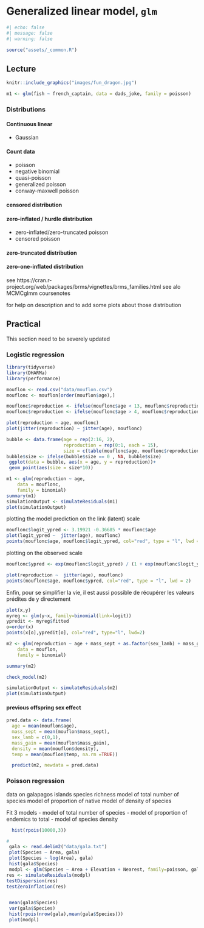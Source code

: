 # Generalized linear model, `glm`
```r
#| echo: false
#| message: false
#| warning: false

source("assets/_common.R")
```
## Lecture

```r
knitr::include_graphics("images/fun_dragon.jpg")
```

```r
m1 <- glm(fish ~ french_captain, data = dads_joke, family = poisson)
```

### Distributions

#### Continuous linear

- Gaussian

#### Count data

- poisson
- negative binomial
- quasi-poisson
- generalized poisson
- conway-maxwell poisson

#### censored distribution

#### zero-inflated / hurdle distribution
- zero-inflated/zero-truncated poisson
- censored poisson

#### zero-truncated distribution

#### zero-one-inflated distribution

see https://cran.r-project.org/web/packages/brms/vignettes/brms_families.html
see alo MCMCglmm coursenotes

for help on description and to add some plots about those distribution

## Practical

::: {.callout-warning}

This section need to be severely updated

:::

### Logistic regression
```r
library(tidyverse)
library(DHARMa)
library(performance)

mouflon <- read.csv("data/mouflon.csv")
mouflonc <- mouflon[order(mouflon$age),]

mouflonc$reproduction <- ifelse(mouflonc$age < 13, mouflonc$reproduction, 0)
mouflonc$reproduction <- ifelse(mouflonc$age > 4, mouflonc$reproduction, 1)

plot(reproduction ~ age, mouflonc)
plot(jitter(reproduction) ~ jitter(age), mouflonc)

bubble <- data.frame(age = rep(2:16, 2),
                     reproduction = rep(0:1, each = 15),
                     size = c(table(mouflonc$age, mouflonc$reproduction)))
bubble$size <- ifelse(bubble$size == 0 , NA, bubble$size)
 ggplot(data = bubble, aes(x = age, y = reproduction))+
 geom_point(aes(size = size*10))

```


```r
m1 <- glm(reproduction ~ age,
    data = mouflonc,
    family = binomial)
summary(m1)
simulationOutput <- simulateResiduals(m1)
plot(simulationOutput)
```

plotting the model prediction on the link (latent) scale
```r
mouflonc$logit_ypred <- 3.19921 -0.36685 * mouflonc$age
plot(logit_ypred ~  jitter(age), mouflonc)
points(mouflonc$age, mouflonc$logit_ypred, col="red", type = "l", lwd = 2)
```



plotting on the observed scale

```r
mouflonc$ypred <- exp(mouflonc$logit_ypred) / (1 + exp(mouflonc$logit_ypred)) # inverse of logit 

plot(reproduction ~  jitter(age), mouflonc)
points(mouflonc$age, mouflonc$ypred, col="red", type = "l", lwd = 2)
```


Enfin, pour se simplifier la vie, il est aussi possible de récupérer les valeurs prédites de y directement

```r
plot(x,y)
myreg <- glm(y~x, family=binomial(link=logit))
ypredit <- myreg$fitted
o=order(x)
points(x[o],ypredit[o], col="red", type="l", lwd=2)
```

```r
m2 <- glm(reproduction ~ age + mass_sept + as.factor(sex_lamb) + mass_gain + density + temp,
    data = mouflon,
    family = binomial)

summary(m2)

check_model(m2)

simulationOutput <- simulateResiduals(m2)
plot(simulationOutput)
```

#### previous offspring sex effect


```r
pred.data <- data.frame(
  age = mean(mouflon$age),
  mass_sept = mean(mouflon$mass_sept),
  sex_lamb = c(0,1),
  mass_gain = mean(mouflon$mass_gain),
  density = mean(mouflon$density),
  temp = mean(mouflon$temp, na.rm =TRUE))

  predict(m2, newdata = pred.data)
```



### Poisson regression

data on galapagos islands species richness
model of total number of species
model of proportion of native
model of density of species

Fit 3 models 
- model of total number of species
- model of proportion of endemics to total
- model of species density
```r
  hist(rpois(10000,3))

#
 gala <- read.delim2("data/gala.txt")
 plot(Species ~ Area, gala)
 plot(Species ~ log(Area), gala)
 hist(gala$Species)
 modpl <- glm(Species ~ Area + Elevation + Nearest, family=poisson, gala)
res <- simulateResiduals(modpl)
testDispersion(res)
testZeroInflation(res)


 mean(gala$Species)
 var(gala$Species)
 hist(rpois(nrow(gala),mean(gala$Species)))
 plot(modpl)
```

